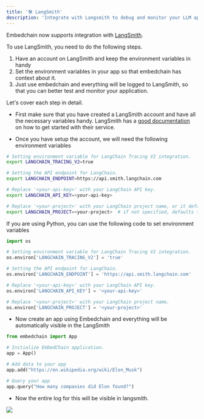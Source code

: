 ---
title: '🛠️ LangSmith'
description: 'Integrate with Langsmith to debug and monitor your LLM app'
---

Embedchain now supports integration with [LangSmith](https://www.langchain.com/langsmith).

To use LangSmith, you need to do the following steps.

1. Have an account on LangSmith and keep the environment variables in handy
2. Set the environment variables in your app so that embedchain has context about it.
3. Just use embedchain and everything will be logged to LangSmith, so that you can better test and monitor your application.

Let's cover each step in detail.


* First make sure that you have created a LangSmith account and have all the necessary variables handy. LangSmith has a [good documentation](https://docs.smith.langchain.com/) on how to get started with their service.

* Once you have setup the account, we will need the following environment variables

```bash
# Setting environment variable for LangChain Tracing V2 integration.
export LANGCHAIN_TRACING_V2=true

# Setting the API endpoint for LangChain.
export LANGCHAIN_ENDPOINT=https://api.smith.langchain.com

# Replace '<your-api-key>' with your LangChain API key.
export LANGCHAIN_API_KEY=<your-api-key>

# Replace '<your-project>' with your LangChain project name, or it defaults to "default".
export LANGCHAIN_PROJECT=<your-project>  # if not specified, defaults to "default"
```

If you are using Python, you can use the following code to set environment variables

```python
import os

# Setting environment variable for LangChain Tracing V2 integration.
os.environ['LANGCHAIN_TRACING_V2'] = 'true'

# Setting the API endpoint for LangChain.
os.environ['LANGCHAIN_ENDPOINT'] = 'https://api.smith.langchain.com'

# Replace '<your-api-key>' with your LangChain API key.
os.environ['LANGCHAIN_API_KEY'] = '<your-api-key>'

# Replace '<your-project>' with your LangChain project name.
os.environ['LANGCHAIN_PROJECT'] = '<your-project>'
```

* Now create an app using Embedchain and everything will be automatically visible in the LangSmith


```python
from embedchain import App

# Initialize EmbedChain application.
app = App()

# Add data to your app
app.add("https://en.wikipedia.org/wiki/Elon_Musk")

# Query your app
app.query("How many companies did Elon found?")
```

* Now the entire log for this will be visible in langsmith.

<img src="/images/langsmith.png"/>
